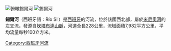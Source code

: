 [[File:Ribeira_Sacra._Río_Sil._Lugo._Galiza.jpg|俯瞰錫爾河]]
[[Image:CanondoSil.JPG|錫爾河]]

'''錫爾河'''（西班牙語：Río Sil）是[[西班牙|西班牙]]的河流，位於該國西北部，屬於[[米尼奧河|米尼奧河]]的左支流，發源自[[坎塔布連山脈|坎塔布連山脈]]，河道全長228公里，流域面積7,982平方公里，平均流量每秒100立方米。

{{Spain-geo-stub}}
[[Category:西班牙河流|Category:西班牙河流]]